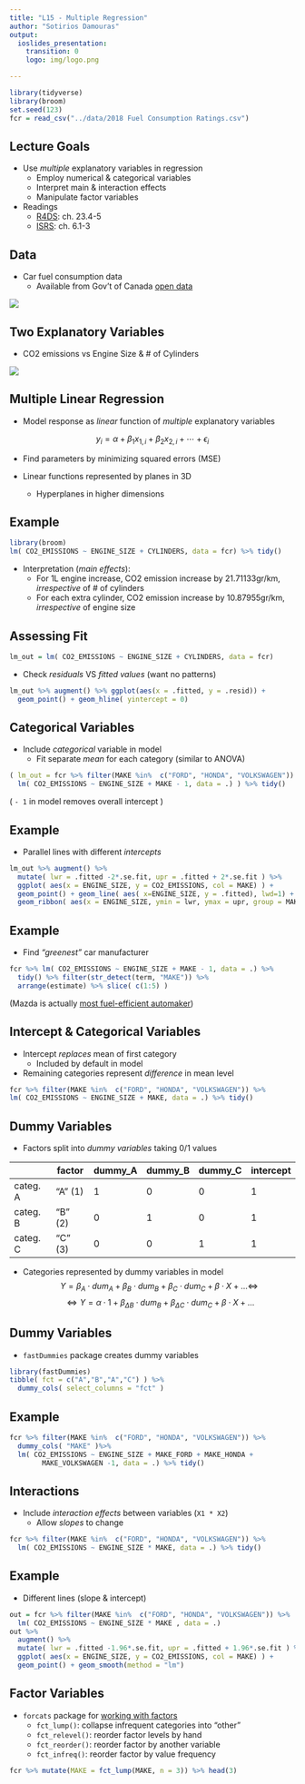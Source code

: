 ```yaml
---
title: "L15 - Multiple Regression"
author: "Sotirios Damouras"
output:
  ioslides_presentation:
    transition: 0
    logo: img/logo.png

---
```


<!-- 
output: html_notebook 

output:
  ioslides_presentation:
    transition: 0
    logo: img/logo.png

-->


```r
library(tidyverse)
library(broom)
set.seed(123)
fcr = read_csv("../data/2018 Fuel Consumption Ratings.csv")
```

## Lecture Goals 

- Use *multiple* explanatory variables in regression 
    + Employ numerical & categorical variables
    + Interpret main & interaction effects
    + Manipulate factor variables 

- Readings 
    + [R4DS](https://r4ds.had.co.nz): ch. 23.4-5
    + [ISRS](https://www.openintro.org/download.php?file=isrs1_tablet&referrer=/stat/textbook.php): ch. 6.1-3

## Data 

- Car fuel consumption data 
     + Available from Gov't of Canada [open data](https://open.canada.ca/data/en/dataset/98f1a129-f628-4ce4-b24d-6f16bf24dd64)

![](img/enerGuide.PNG)

## Two Explanatory Variables

- CO2 emissions vs Engine Size & # of Cylinders

![](./img/CO2_ENG_CYL.PNG)


## Multiple Linear Regression

- Model response as *linear* function of *multiple* explanatory variables
    
$$y_i = \alpha + \beta_1 x_{1,i} + \beta_{2}x_{2,i} + \cdots + \epsilon_i$$
    
- Find parameters by minimizing squared errors (MSE)

- Linear functions represented by planes in 3D
    + Hyperplanes in higher dimensions 


## Example

```r
library(broom)
lm( CO2_EMISSIONS ~ ENGINE_SIZE + CYLINDERS, data = fcr) %>% tidy()
```

- Interpretation (*main effects*): 
    + For 1L engine increase, CO2 emission increase by 21.71133gr/km, *irrespective* of # of cylinders
    + For each extra cylinder, CO2 emission increase by 10.87955gr/km, *irrespective* of engine size

## Assessing Fit

```r
lm_out = lm( CO2_EMISSIONS ~ ENGINE_SIZE + CYLINDERS, data = fcr)
```

- Check *residuals* VS *fitted values* (want no patterns)
    
```r
lm_out %>% augment() %>% ggplot(aes(x = .fitted, y = .resid)) + 
  geom_point() + geom_hline( yintercept = 0)
```

## Categorical Variables

- Include *categorical* variable in model 
    + Fit separate *mean* for each category (similar to ANOVA)

```r
( lm_out = fcr %>% filter(MAKE %in%  c("FORD", "HONDA", "VOLKSWAGEN")) %>% 
  lm( CO2_EMISSIONS ~ ENGINE_SIZE + MAKE - 1, data = .) ) %>% tidy()
```
( `- 1` in model removes overall intercept )


## Example

- Parallel lines with different *intercepts*

```r
lm_out %>% augment() %>% 
  mutate( lwr = .fitted -2*.se.fit, upr = .fitted + 2*.se.fit ) %>% 
  ggplot( aes(x = ENGINE_SIZE, y = CO2_EMISSIONS, col = MAKE) ) +
  geom_point() + geom_line( aes( x=ENGINE_SIZE, y = .fitted), lwd=1) + 
  geom_ribbon( aes(x = ENGINE_SIZE, ymin = lwr, ymax = upr, group = MAKE),inherit.aes = FALSE, alpha =.2 )

```

## Example

- Find *"greenest"* car manufacturer

```r
fcr %>% lm( CO2_EMISSIONS ~ ENGINE_SIZE + MAKE - 1, data = .) %>% 
  tidy() %>% filter(str_detect(term, "MAKE")) %>% 
  arrange(estimate) %>% slice( c(1:5) )
```

(Mazda is actually [most fuel-efficient automaker](https://www.autodeal.com.ph/articles/car-news-philippines/mazda-most-fuel-efficient-automaker-fifth-time))


## Intercept & Categorical Variables

- Intercept *replaces* mean of first category
    + Included by default in model
- Remaining categories represent *difference* in mean level

```r
fcr %>% filter(MAKE %in%  c("FORD", "HONDA", "VOLKSWAGEN")) %>% 
lm( CO2_EMISSIONS ~ ENGINE_SIZE + MAKE, data = .) %>% tidy()
```


## Dummy Variables 

- Factors split into *dummy variables* taking 0/1 values

|         | factor  | dummy_A | dummy_B | dummy_C | intercept |
|---------|---------|---------|---------|---------|-----------|
| categ. A | "A" (1) | 1       | 0       | 0       | 1         |
| categ. B | "B" (2) | 0       | 1       | 0       | 1         |
| categ. C | "C" (3) | 0       | 0       | 1       | 1         |

- Categories represented by dummy variables in model 
$$ Y = \beta_A \cdot dum_A + \beta_B \cdot dum_B + \beta_C \cdot  dum_C + \beta  \cdot X + \ldots \Leftrightarrow  $$
$$ \Leftrightarrow Y = \alpha \cdot 1 + \beta_{\Delta B} \cdot dum_B + \beta_{\Delta C} \cdot  dum_C + \beta  \cdot X + \ldots$$


## Dummy Variables

- `fastDummies` package creates dummy variables 
```r
library(fastDummies)
tibble( fct = c("A","B","A","C") ) %>% 
  dummy_cols( select_columns = "fct" )
```

## Example

```r
fcr %>% filter(MAKE %in%  c("FORD", "HONDA", "VOLKSWAGEN")) %>% 
  dummy_cols( "MAKE" )%>% 
  lm( CO2_EMISSIONS ~ ENGINE_SIZE + MAKE_FORD + MAKE_HONDA + 
        MAKE_VOLKSWAGEN -1, data = .) %>% tidy()
```

## Interactions

- Include *interaction effects* between variables (`X1 * X2`)
    + Allow *slopes* to change 
    
```r
fcr %>% filter(MAKE %in%  c("FORD", "HONDA", "VOLKSWAGEN")) %>% 
  lm( CO2_EMISSIONS ~ ENGINE_SIZE * MAKE, data = .) %>% tidy()
```

## Example

- Different lines (slope & intercept)

```r
out = fcr %>% filter(MAKE %in%  c("FORD", "HONDA", "VOLKSWAGEN")) %>% 
  lm( CO2_EMISSIONS ~ ENGINE_SIZE * MAKE , data = .) 
out %>% 
  augment() %>% 
  mutate( lwr = .fitted -1.96*.se.fit, upr = .fitted + 1.96*.se.fit ) %>% 
  ggplot( aes(x = ENGINE_SIZE, y = CO2_EMISSIONS, col = MAKE) ) +
  geom_point() + geom_smooth(method = "lm")
```


## Factor Variables 

- `forcats` package for [working with factors](https://forcats.tidyverse.org/)
    + `fct_lump()`: collapse infrequent categories into "other" 
    + `fct_relevel()`: reorder factor levels by hand
    + `fct_reorder()`: reorder factor by another variable
    + `fct_infreq()`: reorder factor by value frequency

```r
fcr %>% mutate(MAKE = fct_lump(MAKE, n = 3)) %>% head(3)
```

